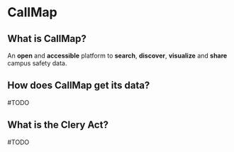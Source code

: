 # CallMap
 
## What is CallMap?

An **open** and **accessible** platform to **search**, **discover**, **visualize** and **share** campus safety data.

## How does CallMap get its data?

#TODO

## What is the Clery Act?

#TODO